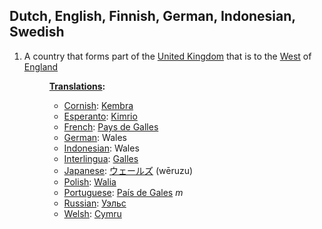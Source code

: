 ==Dutch, English, Finnish, German, Indonesian, Swedish==
#A country that forms part of the [[United Kingdom]] that is to the [[West]] of [[England]]
#:'''[[Translation]]s:'''
#:*[[Cornish]]: [[Kembra]]
#:*[[Esperanto]]: [[Kimrio]]
#:*[[French]]:  [[Pays de Galles]]
#:*[[German]]: Wales
#:*[[Indonesian]]:  Wales
#:*[[Interlingua]]: [[Galles]]
#:*[[Japanese]]:  [[ウェールズ]] (wēruzu)
#:*[[Polish]]: [[Walia]]
#:*[[Portuguese]]: [[País de Gales]] ''m''
#:*[[Russian]]: [[Уэльс]]
#:*[[Welsh]]: [[Cymru]]